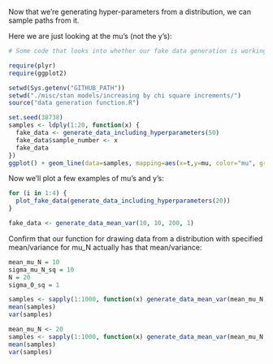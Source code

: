 Now that we're generating hyper-parameters from a distribution, we can sample paths from it. 

Here we are just looking at the mu's (not the y's):

```r
# Some code that looks into whether our fake data generation is working right:

require(plyr)
require(ggplot2)

setwd(Sys.getenv("GITHUB_PATH"))
setwd("./misc/stan models/increasing by chi square increments/")
source("data generation function.R")

set.seed(38738)
samples <- ldply(1:20, function(x) {
  fake_data <- generate_data_including_hyperparameters(50)
  fake_data$sample_number <- x
  fake_data
})
ggplot() + geom_line(data=samples, mapping=aes(x=t,y=mu, color="mu", group=sample_number))
```
                     

Now we'll plot a few examples of mu's and y's:

```r
for (i in 1:4) {
  plot_fake_data(generate_data_including_hyperparameters(20))
}

fake_data <- generate_data_mean_var(10, 10, 200, 1)
```


Confirm that our function for drawing data from a distribution with specified mean/variance for mu_N actually has that mean/variance:


```r

mean_mu_N = 10
sigma_mu_N_sq = 10
N = 20
sigma_0_sq = 1 

samples <- sapply(1:1000, function(x) generate_data_mean_var(mean_mu_N, sigma_mu_N_sq, N, sigma_0_sq)$mu[N])
mean(samples)
var(samples)

mean_mu_N <- 20
samples <- sapply(1:1000, function(x) generate_data_mean_var(mean_mu_N, sigma_mu_N_sq, N, sigma_0_sq)$mu[N])
mean(samples)
var(samples)
```